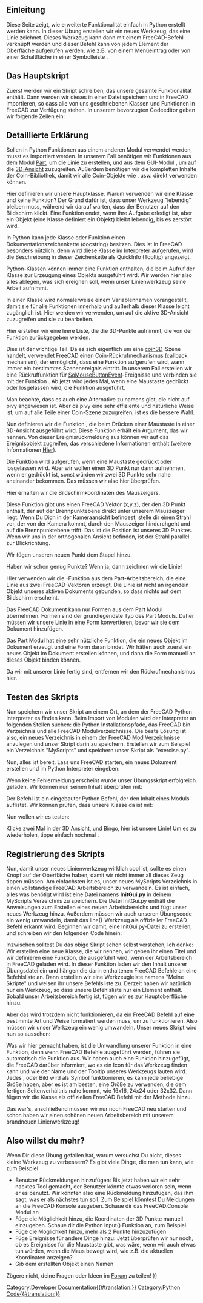 <languages/>

{{TOCright}}

<span id="Introduction"></span>
==Einleitung==

Diese Seite zeigt, wie erweiterte Funktionalität einfach in Python erstellt werden kann. In dieser Übung erstellen wir ein neues Werkzeug, das eine Linie zeichnet. Dieses Werkzeug kann dann mit einem FreeCAD-Befehl verknüpft werden und dieser Befehl kann von jedem Element der Oberfläche aufgerufen werden, wie z.B. von einem Menüeintrag oder von einer Schaltfläche in einer Symbolleiste .

<span id="The_main_script"></span>
==Das Hauptskript==

Zuerst werden wir ein Skript schreiben, das unsere gesamte Funktionalität enthält. Dann werden wir dieses in einer Datei speichern und in FreeCAD importieren, so dass alle von uns geschriebenen Klassen und Funktionen in FreeCAD zur Verfügung stehen. In unserem bevorzugten Codeeditor geben wir folgende Zeilen ein:

{{Code|code=
import FreeCADGui, Part
from pivy.coin import *

class line:

    """This class will create a line after the user clicked 2 points on the screen"""

    def __init__(self):
        self.view = FreeCADGui.ActiveDocument.ActiveView
        self.stack = []
        self.callback = self.view.addEventCallbackPivy(SoMouseButtonEvent.getClassTypeId(), self.getpoint)

    def getpoint(self, event_cb):
        event = event_cb.getEvent()
        if event.getState() == SoMouseButtonEvent.DOWN:
            pos = event.getPosition()
            point = self.view.getPoint(pos[0], pos[1])
            self.stack.append(point)
            if len(self.stack) == 2:
                l = Part.LineSegment(self.stack[0], self.stack[1])
                shape = l.toShape()
                Part.show(shape)
                self.view.removeEventCallbackPivy(SoMouseButtonEvent.getClassTypeId(), self.callback)
}}
{{Top}}
<span id="Detailed_explanation"></span>
==Detaillierte Erklärung==

{{Code|code=
import Part, FreeCADGui
from pivy.coin import *
}}

Sollen in Python Funktionen aus einem anderen Modul verwendet werden, musst es importiert werden. In unserem Fall benötigen wir Funktionen aus dem Modul [[Part_Workbench/de|Part]], um die Linie zu erstellen, und aus dem GUI-Modul {{incode|FreeCADGui}}, um auf die [[3D_view/de|3D-Ansicht]] zuzugreifen. Außerdem benötigen wir die kompletten Inhalte der Coin-Bibliothek, damit wir alle Coin-Objekte wie {{incode|SoMouseButtonEvent}}, usw. direkt verwenden können.

{{Code|code=
class line:
}}

Hier definieren wir unsere Hauptklasse. Warum verwenden wir eine Klasse und keine Funktion? Der Grund dafür ist, dass unser Werkzeug "lebendig" bleiben muss, während wir darauf warten, dass der Benutzer auf den Bildschirm klickt. Eine Funktion endet, wenn ihre Aufgabe erledigt ist, aber ein Objekt (eine Klasse definiert ein Objekt) bleibt lebendig, bis es zerstört wird.

{{Code|code=
"""This class will create a line after the user clicked 2 points on the screen"""
}}

In Python kann jede Klasse oder Funktion einen Dokumentationszeichenkette (docstring) besitzen. Dies ist in FreeCAD besonders nützlich, denn wird diese Klasse im Interpreter aufgerufen, wird die Beschreibung in dieser Zeichenkette als QuickInfo (Tooltip) angezeigt.

{{Code|code=
def __init__(self):
}}

Python-Klassen können immer eine Funktion {{incode|__init__}} enthalten, die beim Aufruf der Klasse zur Erzeugung eines Objekts ausgeführt wird. Wir werden hier also alles ablegen, was sich ereignen soll, wenn unser Linienwerkzeug seine Arbeit aufnimmt.

{{Code|code=
self.view = FreeCADGui.ActiveDocument.ActiveView
}}

In einer Klasse wird normalerweise {{incode|self.}} einem Variablennamen vorangestellt, damit sie für alle Funktionen innerhalb und außerhalb dieser Klasse leicht zugänglich ist. Hier werden wir {{incode|self.view}} verwenden, um auf die aktive 3D-Ansicht zuzugreifen und sie zu bearbeiten.

{{Code|code=
self.stack = []
}}

Hier erstellen wir eine leere Liste, die die 3D-Punkte aufnimmt, die von der Funktion {{incode|getpoint()}} zurückgegeben werden.

{{Code|code=
self.callback = self.view.addEventCallbackPivy(SoMouseButtonEvent.getClassTypeId(), self.getpoint)
}}

Dies ist der wichtige Teil: Da es sich eigentlich um eine [http://www.coin3d.org/ coin3D]-Szene handelt, verwendet FreeCAD einen Coin-Rückrufmechanismus (callback mechanism), der ermöglicht, dass eine Funktion aufgerufen wird, wann immer ein bestimmtes Szenenereignis eintritt. In unserem Fall erstellen wir eine Rückruffunktion für [http://doc.coin3d.org/Coin/group__events.html SoMouseButtonEvent]-Ereignisse und verbinden sie mit der Funktion {{incode|getpoint()}}. Ab jetzt wird jedes Mal, wenn eine Maustaste gedrückt oder losgelassen wird, die Funktion {{incode|getpoint()}} ausgeführt.

Man beachte, dass es auch eine Alternative zu {{incode|addEventCallbackPivy()}} namens {{incode|addEventCallback()}} gibt, die nicht auf pivy angewiesen ist. Aber da pivy eine sehr effiziente und natürliche Weise ist, um auf alle Teile einer Coin-Szene zuzugreifen, ist es die bessere Wahl.
{{Top}}
{{Code|code=
def getpoint(self, event_cb):
}}

Nun definieren wir die Funktion {{incode|getpoint()}}, die beim Drücken einer Maustaste in einer 3D-Ansicht ausgeführt wird. Diese Funktion erhält ein Argument, das wir {{incode|event_cb}} nennen. Von dieser Ereignisrückmeldung aus können wir auf das Ereignisobjekt zugreifen, das verschiedene Informationen enthält (weitere Informationen [[Code_snippets/de#Mausereignisse_in_der_3D-Ansicht_beobachten_mit_Python|Hier]]).

{{Code|code=
if event.getState() == SoMouseButtonEvent.DOWN:
}}

Die {{incode|getpoint()}} Funktion wird aufgerufen, wenn eine Maustaste gedrückt oder losgelassen wird. Aber wir wollen einen 3D Punkt nur dann aufnehmen, wenn er gedrückt ist, sonst würden wir zwei 3D Punkte sehr nahe aneinander bekommen. Das müssen wir also hier überprüfen.

{{Code|code=
pos = event.getPosition()
}}

Hier erhalten wir die Bildschirmkoordinaten des Mauszeigers.

{{Code|code=
point = self.view.getPoint(pos[0], pos[1])
}}

Diese Funktion gibt uns einen FreeCAD Vektor (x,y,z), der den 3D Punkt enthält, der auf der Brennpunktebene direkt unter unserem Mauszeiger liegt. Wenn Du Dich in der Kameraansicht befindest, stelle dir einen Strahl vor, der von der Kamera kommt, durch den Mauszeiger hindurchgeht und auf die Brennpunktebene trifft. Das ist die Position ist unseres 3D Punktes. Wenn wir uns in der orthogonalen Ansicht befinden, ist der Strahl parallel zur Blickrichtung.

{{Code|code=
self.stack.append(point)
}}

Wir fügen unseren neuen Punkt dem Stapel hinzu.

{{Code|code=
if len(self.stack) == 2:
}}

Haben wir schon genug Punkte? Wenn ja, dann zeichnen wir die Linie!

{{Code|code=
l = Part.LineSegment(self.stack[0], self.stack[1])
}}

Hier verwenden wir die {{incode|LineSegment()}}-Funktion aus dem Part-Arbeitsbereich, die eine Linie aus zwei FreeCAD-Vektoren erzeugt. Die Linie ist nicht an irgendein Objekt unseres aktiven Dokuments gebunden, so dass nichts auf dem Bildschirm erscheint.

{{Code|code=
shape = l.toShape()
}}

Das FreeCAD Dokument kann nur Formen aus dem Part Modul übernehmen. Formen sind der grundlegendste Typ des Part Moduls. Daher müssen wir unsere Linie in eine Form konvertieren, bevor wir sie dem Dokument hinzufügen.

{{Code|code=
Part.show(shape)
}}

Das Part Modul hat eine sehr nützliche {{incode|show()}} Funktion, die ein neues Objekt im Dokument erzeugt und eine Form daran bindet. Wir hätten auch zuerst ein neues Objekt im Dokument erstellen können, und dann die Form manuell an dieses Objekt binden können.

{{Code|code=
self.view.removeEventCallbackPivy(SoMouseButtonEvent.getClassTypeId(), self.callback)
}}

Da wir mit unserer Linie fertig sind, entfernen wir den Rückrufmechanismus hier.
{{Top}}
<span id="Testing_the_script"></span>
==Testen des Skripts==

Nun speichern wir unser Skript an einem Ort, an dem der FreeCAD Python Interpreter es finden kann. Beim Import von Modulen wird der Interpreter an folgenden Stellen suchen: die Python Installationspfade, das FreeCAD bin Verzeichnis und alle FreeCAD Modulverzeichnisse. Die beste Lösung ist also, ein neues Verzeichnis in einem der FreeCAD [[Installing_more_workbenches/de|Mod Verzeichnisse]] anzulegen und unser Skript darin zu speichern. Erstellen wir zum Beispiel ein Verzeichnis "MyScripts" und speichern unser Skript als "exercise.py".

Nun, alles ist bereit. Lass uns FreeCAD starten, ein neues Dokument erstellen und im Python Interpreter eingeben:

{{Code|code=
import exercise
}}

Wenn keine Fehlermeldung erscheint wurde unser Übungsskript erfolgreich geladen. Wir können nun seinen Inhalt überprüfen mit:

{{Code|code=
dir(exercise)
}}

Der Befehl {{incode|dir()}} ist ein eingebauter Python Befehl, der den Inhalt eines Moduls auflistet. Wir können prüfen, dass unsere {{incode|line()}} Klasse da ist mit:

{{Code|code=
'line' in dir(exercise)
}}

Nun wollen wir es testen:

{{Code|code=
exercise.line()
}}

Klicke zwei Mal in der 3D Ansicht, und Bingo, hier ist unsere Linie! Um es zu wiederholen, tippe einfach nochmal {{incode|exercise.line()}}.
{{Top}}
<span id="Registering_the_script"></span>
==Registrierung des Skripts==

Nun, damit unser neues Linienwerkzeug wirklich cool ist, sollte es einen Knopf auf der Oberfläche haben, damit wir nicht immer all dieses Zeug tippen müssen. Am einfachsten ist es, unser neues MyScripts Verzeichnis in einen vollständige FreeCAD Arbeitsbereich zu verwandeln. Es ist einfach, alles was benötigt wird ist eine Datei namens '''InitGui.py''' in deinem MyScripts Verzeichnis zu speichern. Die Datei InitGui.py enthält die Anweisungen zum Erstellen eines neuen Arbeitsbereichs und fügt unser neues Werkzeug hinzu. Außerdem müssen wir auch unseren Übungscode ein wenig umwandeln, damit das line()-Werkzeug als offizieller FreeCAD Befehl erkannt wird. Beginnen wir damit, eine InitGui.py-Datei zu erstellen, und schreiben wir den folgenden Code hinein:

{{Code|code=
class MyWorkbench (Workbench):

    MenuText = "MyScripts"

    def Initialize(self):
        import exercise
        commandslist = ["line"]
        self.appendToolbar("My Scripts", commandslist)

Gui.addWorkbench(MyWorkbench())
}}

Inzwischen solltest Du das obige Skript schon selbst verstehen, Ich denke: Wir erstellen eine neue Klasse, die wir {{incode|MyWorkbench}} nennen, wir geben ihr einen Titel {{incode|MenuText}} und wir definieren eine {{incode|Initialize()}} Funktion, die ausgeführt wird, wenn der Arbeitsbereich in FreeCAD geladen wird. In dieser Funktion laden wir den Inhalt unserer Übungsdatei ein und hängen die darin enthaltenen FreeCAD Befehle an eine Befehlsliste an. Dann erstellen wir eine Werkzeugleiste namens "Meine Skripte" und weisen ihr unsere Befehlsliste zu. Derzeit haben wir natürlich nur ein Werkzeug, so dass unsere Befehlsliste nur ein Element enthält. Sobald unser Arbeitsbereich fertig ist, fügen wir es zur Hauptoberfläche hinzu.

Aber das wird trotzdem nicht funktionieren, da ein FreeCAD Befehl auf eine bestimmte Art und Weise formatiert werden muss, um zu funktionieren. Also müssen wir unser {{incode|line()}} Werkzeug ein wenig umwandeln. Unser neues {{FileName|exercise.py}} Skript wird nun so aussehen:

{{Code|code=
import FreeCADGui, Part
from pivy.coin import *

class line:

    """This class will create a line after the user clicked 2 points on the screen"""

    def Activated(self):
        self.view = FreeCADGui.ActiveDocument.ActiveView
        self.stack = []
        self.callback = self.view.addEventCallbackPivy(SoMouseButtonEvent.getClassTypeId(), self.getpoint)

    def getpoint(self, event_cb):
        event = event_cb.getEvent()
        if event.getState() == SoMouseButtonEvent.DOWN:
            pos = event.getPosition()
            point = self.view.getPoint(pos[0], pos[1])
            self.stack.append(point)
            if len(self.stack) == 2:
                l = Part.LineSegment(self.stack[0], self.stack[1])
                shape = l.toShape()
                Part.show(shape)
                self.view.removeEventCallbackPivy(SoMouseButtonEvent.getClassTypeId(), self.callback)

    def GetResources(self):
        return {'Pixmap': 'path_to_an_icon/line_icon.png', 'MenuText': 'Line', 'ToolTip': 'Creates a line by clicking 2 points on the screen'}

FreeCADGui.addCommand('line', line())
}}

Was wir hier gemacht haben, ist die Umwandlung unserer {{incode|__init__()}}  Funktion in eine {{incode|Activated()}} Funktion, denn wenn FreeCAD Befehle ausgeführt werden, führen sie automatisch die {{incode|Activated()}} Funktion aus. Wir haben auch eine {{incode|GetResources()}} Funktion hinzugefügt, die FreeCAD darüber informiert, wo es ein Icon für das Werkzeug finden kann und wie der Name und der Tooltip unseres Werkzeugs lauten wird. Jedes {{FileName|jpg}}, {{FileName|png}} oder {{FileName|svg}} Bild wird als Symbol funktionieren, es kann jede beliebige Größe haben, aber es ist am besten, eine Größe zu verwenden, die dem fertigen Seitenverhältnis nahe kommt, wie 16x16, 24x24 oder 32x32.
Dann fügen wir die {{incode|line()}} Klasse als offiziellen FreeCAD Befehl mit der {{incode|addCommand()}} Methode hinzu.

Das war's, anschließend müssen wir nur noch FreeCAD neu starten und schon haben wir einen schönen neuen Arbeitsbereich mit unserem brandneuen Linienwerkzeug!
{{Top}}
<span id="So_you_want_more?"></span>
==Also willst du mehr? ==

Wenn Dir diese Übung gefallen hat, warum versuchst Du nicht, dieses kleine Werkzeug zu verbessern? Es gibt viele Dinge, die man tun kann, wie zum Beispiel
* Benutzer Rückmeldungen hinzufügen: Bis jetzt haben wir ein sehr nacktes Tool gemacht, der Benutzer könnte etwas verloren sein, wenn er es benutzt. Wir könnten also eine Rückmeldung hinzufügen, das ihm sagt, was er als nächstes tun soll. Zum Beispiel könntest Du Meldungen an die FreeCAD Konsole ausgeben. Schaue dir das FreeCAD.Console Modul an
* Füge die Möglichkeit hinzu, die Koordinaten der 3D Punkte manuell einzugeben. Schaue dir die Python input() Funktion an, zum Beispiel
* Füge die Möglichkeit hinzu, mehr als 2 Punkte hinzuzufügen
* Füge Ereignisse für andere Dinge hinzu: Jetzt überprüfen wir nur noch, ob es Ereignisse für die Maustaste gibt, was wäre, wenn wir auch etwas tun würden, wenn die Maus bewegt wird, wie z.B. die aktuellen Koordinaten anzeigen?
* Gib dem erstellten Objekt einen Namen

Zögere nicht, deine Fragen oder Ideen im [http://forum.freecadweb.org/ Forum] zu teilen!
{{Top}}
{{Powerdocnavi{{#translation:}}}}
[[Category:Developer Documentation{{#translation:}}]]
[[Category:Python Code{{#translation:}}]]
{{clear}}